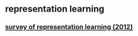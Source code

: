 # representation learning

## [survey of representation learning (2012)](https://arxiv.org/pdf/1206.5538.pdf)
